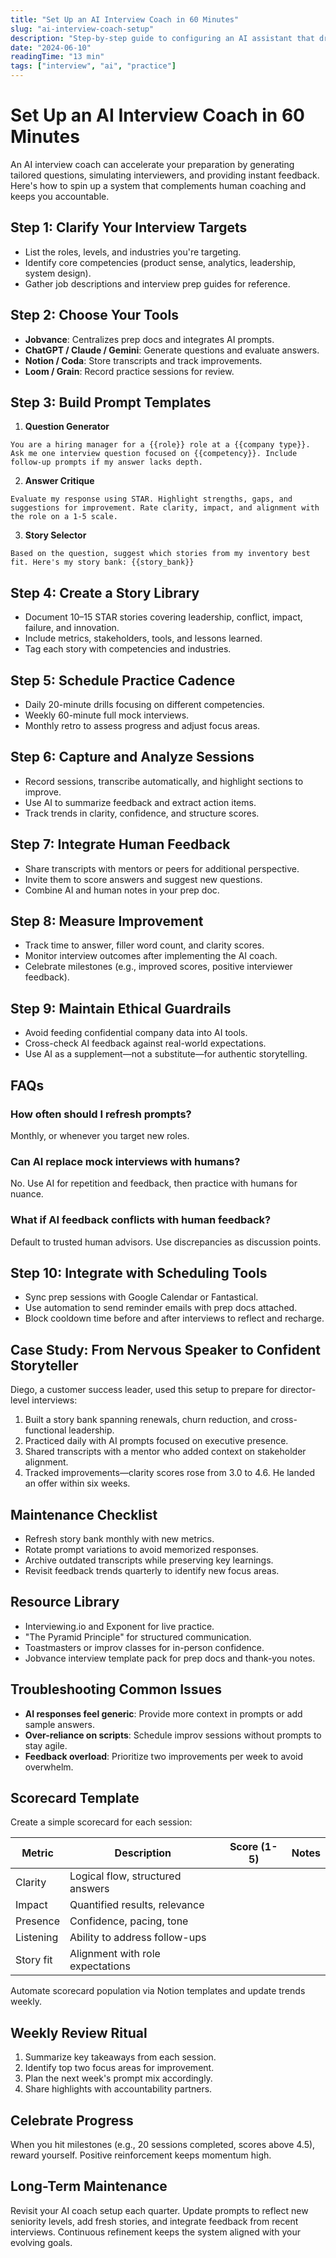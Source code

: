 ```yaml
---
title: "Set Up an AI Interview Coach in 60 Minutes"
slug: "ai-interview-coach-setup"
description: "Step-by-step guide to configuring an AI assistant that drills interview questions, analyzes answers, and tracks improvement."
date: "2024-06-10"
readingTime: "13 min"
tags: ["interview", "ai", "practice"]
---
```


# Set Up an AI Interview Coach in 60 Minutes

An AI interview coach can accelerate your preparation by generating tailored questions, simulating interviewers, and providing instant feedback. Here's how to spin up a system that complements human coaching and keeps you accountable.

## Step 1: Clarify Your Interview Targets

- List the roles, levels, and industries you're targeting.
- Identify core competencies (product sense, analytics, leadership, system design).
- Gather job descriptions and interview prep guides for reference.

## Step 2: Choose Your Tools

- **Jobvance**: Centralizes prep docs and integrates AI prompts.
- **ChatGPT / Claude / Gemini**: Generate questions and evaluate answers.
- **Notion / Coda**: Store transcripts and track improvements.
- **Loom / Grain**: Record practice sessions for review.

## Step 3: Build Prompt Templates

1. **Question Generator**

```
You are a hiring manager for a {{role}} role at a {{company type}}. Ask me one interview question focused on {{competency}}. Include follow-up prompts if my answer lacks depth.
```

2. **Answer Critique**

```
Evaluate my response using STAR. Highlight strengths, gaps, and suggestions for improvement. Rate clarity, impact, and alignment with the role on a 1-5 scale.
```

3. **Story Selector**

```
Based on the question, suggest which stories from my inventory best fit. Here's my story bank: {{story_bank}}
```

## Step 4: Create a Story Library

- Document 10–15 STAR stories covering leadership, conflict, impact, failure, and innovation.
- Include metrics, stakeholders, tools, and lessons learned.
- Tag each story with competencies and industries.

## Step 5: Schedule Practice Cadence

- Daily 20-minute drills focusing on different competencies.
- Weekly 60-minute full mock interviews.
- Monthly retro to assess progress and adjust focus areas.

## Step 6: Capture and Analyze Sessions

- Record sessions, transcribe automatically, and highlight sections to improve.
- Use AI to summarize feedback and extract action items.
- Track trends in clarity, confidence, and structure scores.

## Step 7: Integrate Human Feedback

- Share transcripts with mentors or peers for additional perspective.
- Invite them to score answers and suggest new questions.
- Combine AI and human notes in your prep doc.

## Step 8: Measure Improvement

- Track time to answer, filler word count, and clarity scores.
- Monitor interview outcomes after implementing the AI coach.
- Celebrate milestones (e.g., improved scores, positive interviewer feedback).

## Step 9: Maintain Ethical Guardrails

- Avoid feeding confidential company data into AI tools.
- Cross-check AI feedback against real-world expectations.
- Use AI as a supplement—not a substitute—for authentic storytelling.

## FAQs

### How often should I refresh prompts?
Monthly, or whenever you target new roles.

### Can AI replace mock interviews with humans?
No. Use AI for repetition and feedback, then practice with humans for nuance.

### What if AI feedback conflicts with human feedback?
Default to trusted human advisors. Use discrepancies as discussion points.

<script type="application/ld+json">
{
  "@context": "https://schema.org",
  "@type": "FAQPage",
  "mainEntity": [
    {
      "@type": "Question",
      "name": "How often should I refresh prompts?",
      "acceptedAnswer": {
        "@type": "Answer",
        "text": "Monthly, or whenever you target new roles."
      }
    },
    {
      "@type": "Question",
      "name": "Can AI replace mock interviews with humans?",
      "acceptedAnswer": {
        "@type": "Answer",
        "text": "No. Use AI for repetition and pair with human practice for nuance."
      }
    },
    {
      "@type": "Question",
      "name": "What if AI feedback conflicts with human feedback?",
      "acceptedAnswer": {
        "@type": "Answer",
        "text": "Default to trusted human advisors and use discrepancies as learning moments."
      }
    }
  ]
}
</script>


## Step 10: Integrate with Scheduling Tools

- Sync prep sessions with Google Calendar or Fantastical.
- Use automation to send reminder emails with prep docs attached.
- Block cooldown time before and after interviews to reflect and recharge.

## Case Study: From Nervous Speaker to Confident Storyteller

Diego, a customer success leader, used this setup to prepare for director-level interviews:

1. Built a story bank spanning renewals, churn reduction, and cross-functional leadership.
2. Practiced daily with AI prompts focused on executive presence.
3. Shared transcripts with a mentor who added context on stakeholder alignment.
4. Tracked improvements—clarity scores rose from 3.0 to 4.6. He landed an offer within six weeks.

## Maintenance Checklist

- Refresh story bank monthly with new metrics.
- Rotate prompt variations to avoid memorized responses.
- Archive outdated transcripts while preserving key learnings.
- Revisit feedback trends quarterly to identify new focus areas.

## Resource Library

- Interviewing.io and Exponent for live practice.
- "The Pyramid Principle" for structured communication.
- Toastmasters or improv classes for in-person confidence.
- Jobvance interview template pack for prep docs and thank-you notes.

## Troubleshooting Common Issues

- **AI responses feel generic**: Provide more context in prompts or add sample answers.
- **Over-reliance on scripts**: Schedule improv sessions without prompts to stay agile.
- **Feedback overload**: Prioritize two improvements per week to avoid overwhelm.


## Scorecard Template

Create a simple scorecard for each session:

| Metric | Description | Score (1-5) | Notes |
| --- | --- | --- | --- |
| Clarity | Logical flow, structured answers |  |  |
| Impact | Quantified results, relevance |  |  |
| Presence | Confidence, pacing, tone |  |  |
| Listening | Ability to address follow-ups |  |  |
| Story fit | Alignment with role expectations |  |  |

Automate scorecard population via Notion templates and update trends weekly.

## Weekly Review Ritual

1. Summarize key takeaways from each session.
2. Identify top two focus areas for improvement.
3. Plan the next week's prompt mix accordingly.
4. Share highlights with accountability partners.

## Celebrate Progress

When you hit milestones (e.g., 20 sessions completed, scores above 4.5), reward yourself. Positive reinforcement keeps momentum high.


## Long-Term Maintenance

Revisit your AI coach setup each quarter. Update prompts to reflect new seniority levels, add fresh stories, and integrate feedback from recent interviews. Continuous refinement keeps the system aligned with your evolving goals.

